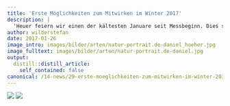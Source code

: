 ```yaml
---
title: 'Erste Möglichkeiten zum Mitwirken im Winter 2017'
description: |
  'Heuer feiern wir einen der kältesten Januare seit Messbeginn. Dies sorgt einerseits für kalte Ohren, aber auch für beste Verhältnisse zur bodenschonenden Holzerei. Und auch das weisse Winterfell des Hermelins kann seine volle  Wirkung entfalten.  Wir vom Projekt Wiesel & Co am Zimmerberg erfreuen uns ob dem anfallenden Astmaterial und errichten an ausgewählten Standorten Asthaufen, so dass die Kleinraubtiere schützende Orte zum Versteck und zur Jungenaufzucht finden. Die ersten beiden Aktionstage finden an den Samstagen vom 4. und 11. Februar statt.  Wir freuen uns über ihr Mitwirken bei der Aufwertung dieser Naturräume! Einladung Aktionstag Ausee Samstag 4. Februar Einladung Aktionstag Im Moos (Schönenberg) Samstag 11. Februar'
author: wilderstefan
date: 2017-01-26
image_intro: images/bilder/arten/natur-portrait.de-daniel_hoeher.jpg
image_fulltext: images/bilder/arten/natur-portrait.de-daniel.jpg
output:
  distill::distill_article:
    self_contained: false
canonical: /14-news/29-erste-moeglichkeiten-zum-mitwirken-im-winter-2017
---
```


![](images/bilder/arten/natur-portrait.de-daniel_hoeher.jpg) <!--image_intro-->
![](images/bilder/arten/natur-portrait.de-daniel.jpg) <!--image_fulltext-->



<!--http://wieselundco.ch/14-news/29-erste-moeglichkeiten-zum-mitwirken-im-winter-2017-->
